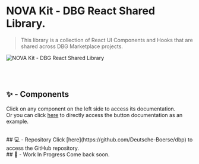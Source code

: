 
<Meta title="NOVA Kit - DBG Marketplace Shared Library."/>

# NOVA Kit - DBG React Shared Library.

> This library is a collection of React UI Components and Hooks that are shared across DBG Marketplace projects.

<div>
  <img src={"assets/header.png"} alt="NOVA Kit - DBG React Shared Library"/>
</div>

<br /><br />
## ✨ - Components

Click on any component on the left side to access its documentation.<br />
Or you can click [here](./?path=/docs/example-button--docs) to directly access the button documentation as an example.

<br />
## 💻 - Repository
Click [here](https://github.com/Deutsche-Boerse/dbp) to access the GitHub repository.

<br />
## 🚧 - Work In Progress
Come back soon.

